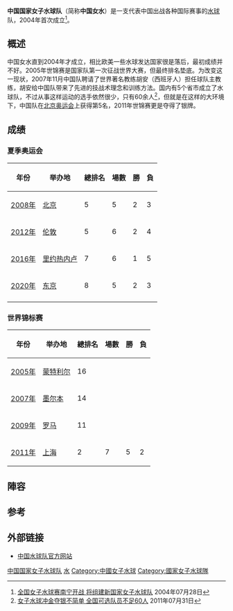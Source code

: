 {{Infobox national water polo team
|Gender=women
|Regional cup best={{gold1}} (2010, 2014, 2018)
|World champ best={{silver2}} (2011)
|World cup apps=3
|World cup first=2006
|World cup best={{bronze3}} (2010)
|World league apps=11
|World league first=2007
|World league best={{gold1}} (2013)
|Regional name=[[亚洲运动会水球比赛|亚运会]]
|Regional cup apps=3
|Regional cup first=2010
|2ndRegional name=[[亚洲游泳锦标赛|亚洲游泳锦标赛]]
|2ndRegional cup apps=
|2ndRegional cup first=
|2ndRegional cup best={{gold1}} (2012, 2016)
|3rdRegional name=[[亚洲水球锦标赛|亚洲水球锦标赛]]
|3rdRegional cup apps=
|3rdRegional cup first=
|3rdRegional cup best={{gold1}} (2009, 2012, 2015)
|4thRegional name=[[亚洲水球杯|亚洲杯]]
|4thRegional cup apps=1
|4thRegional cup first=2013
|4thRegional cup best={{gold1}} (2013)
|World champ first=2005
|World champ apps=7
|Olympics best=第5名 ([[2008年夏季奥林匹克运动会水球比赛|2008]])
|Name=中国国家女子水球队
|Most caps=
|FINA code=CHN
|Nickname=
|Image=Flag of China.svg
|Image_size=200px
|Image_label=
|Association=[[中国游泳协会|中国游泳协会]]|Confederation=[[亚洲游泳总会|亚洲游泳总会]]
|Coach={{en-link|佩塔尔・波罗比奇|Petar Porobić}}
|Asst coach=[[葛伟青|葛伟青]]
|Captain=[[赵子涵|赵子涵]]
|Top scorer=
|Olympics first=2008
|Home venue=
|FINA ranking=8
|FINA ranking date=2020年2月
|FINA highest=2
|FINA highest year=2011, 2015
|FINA lowest=
|FINA lowest year=
|First game=
|Biggest win=
|Biggest defeat=
|Olympics apps=3
|Website=}}

'''中国国家女子水球队'''（简称'''中国女水'''）是一支代表中国出战各种国际赛事的[[水球|水球]]队，2004年首次成立<ref>[http://news.sina.com.cn/c/2004-07-28/15423228035s.shtml 全国女子水球赛南宁开战 将组建新国家女子水球队] {{Wayback|url=http://news.sina.com.cn/c/2004-07-28/15423228035s.shtml |date=20160304212822 }}2004年07月28日</ref>。

== 概述 ==
中国女水直到2004年才成立，相比欧美一些水球发达国家很是落后，最初成绩并不好。2005年世锦赛是国家队第一次征战世界大赛，但最终排名垫底。为改变这一现状，2007年11月中国队聘请了世界著名教练胡安（西班牙人）担任球队主教练，胡安给中国队带来了先进的技战术理念和训练方法。国内有5个省市成立了水球队，不过从事这样运动的选手依然很少，只有60余人<ref>[http://sports.sohu.com/20110731/n315038640.shtml 女子水球冲金夺银不简单 全国可选队员不足60人] {{Wayback|url=http://sports.sohu.com/20110731/n315038640.shtml |date=20160304222516 }}2011年07月31日</ref>，但就是在这样的大环境下，中国队在[[2008年夏季奥林匹克运动会|北京奥运会]]上获得第5名，2011年世锦赛更是夺得了银牌。

== 成绩 ==
=== 夏季奥运会 ===
{| class="wikitable" style="text-align: center;"
|-
!年份
!举办地
!總排名
!場數
!勝
!負
|-
|[[2008年夏季奧林匹克運動會女子水球比賽|2008年]]||{{flagicon|China}}[[北京|北京]]||5||5 ||2 ||3 
|-
|[[2012年夏季奧林匹克運動會女子水球比賽|2012年]]||{{flagicon|UK}}[[伦敦|伦敦]]||5||6 ||2 ||4 
|-
|[[2016年夏季奧林匹克運動會女子水球比賽|2016年]]||{{flagicon|Brazil}}[[里约热内卢|里约热内卢]]||7||6 ||1 ||5 
|-
|[[2020年夏季奧林匹克運動會女子水球比賽|2020年]]||{{flagicon|JPN}}[[东京|东京]]||8 ||5 ||2 ||3
|-
|}

=== 世界锦标赛 ===
{| class="wikitable" style="text-align: center;"
|-
!年份
!举办地
!總排名
!場數
!勝
!負
|-
|[[2005年世界游泳锦标赛|2005年]]||{{flagicon|CAN}}[[蒙特利尔|蒙特利尔]]||16|| || ||
|-
|[[2007年世界游泳锦标赛|2007年]]||{{flagicon|AUS}}[[墨尔本|墨尔本]]||14|| || ||
|-
|[[2009年世界游泳锦标赛|2009年]]||{{flagicon|ITA}}[[罗马|罗马]]||11|| || ||
|-
|[[2011年世界游泳锦标赛|2011年]]||{{flagicon|CHN}}[[上海|上海]]||2||7||5||2
|}
== 陣容 ==
{{2008年夏季奧林匹克運動會國家女子水球隊}}
{{2010年亞洲運動會國家女子水球隊}}
{{2011年世界游泳錦標賽國家女子水球隊}}
{{2012年夏季奧林匹克運動會國家女子水球隊}}
{{2014年亞洲運動會中國國家女子水球隊}}

== 参考 ==
{{reflist}}

== 外部链接 ==
* [http://www.swimming.org.cn/teamchina/waterpolo/ 中国水球队官方网站]{{Wayback|url=http://www.swimming.org.cn/teamchina/waterpolo/ |date=20200218225233 }}

{{中国体育国家队}}

[[Category:中国国家女子水球队|]]
[[Category:中國國家女子體育隊|水]]
[[Category:中國女子水球|Category:中國女子水球]]
[[Category:國家女子水球隊|Category:國家女子水球隊]]